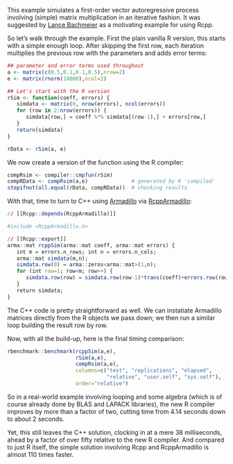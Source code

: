 <!---
title: Simulating a First-Order Vector Autoregressive Process
author: Dirk Eddelbuettel
license: MIT
tags: armadillo matrix featured
summary: Compares the simulation of a first-order vector autoregressive 
   process using R and RcppArmadillo.
--->

This example simulates a first-order vector autoregressive process involving
(simple) matrix multiplication in an iterative fashion. It was suggested by
[Lance Bachmeier](http://www-personal.ksu.edu/~lanceb/) as a motivating 
example for using Rcpp.

So let's walk through the example. First the plain vanilla R version, this starts with a simple enough loop. After skipping the first row, each iteration multiplies the previous row with the parameters and adds error terms:

```r
## parameter and error terms used throughout
a <- matrix(c(0.5,0.1,0.1,0.5),nrow=2)
e <- matrix(rnorm(10000),ncol=2)

## Let's start with the R version
rSim <- function(coeff, errors) {
   simdata <- matrix(0, nrow(errors), ncol(errors))
   for (row in 2:nrow(errors)) {
      simdata[row,] = coeff %*% simdata[(row-1),] + errors[row,]
   }
   return(simdata)
}

rData <- rSim(a, e)     
```

We now create a version of the function using the R compiler:

```r
compRsim <- compiler::cmpfun(rSim)
compRData <- compRsim(a,e)              # generated by R 'compiled'
stopifnot(all.equal(rData, compRData))  # checking results
```

With that, time to turn to C++ using [Armadillo](http://arma.sourceforge.net/) via [RcppArmadillo](http://dirk.eddelbuettel.com/code/rcpp.armadillo.html):

```r
// [[Rcpp::depends(RcppArmadillo)]]

#include <RcppArmadillo.h>

// [[Rcpp::export]]
arma::mat rcppSim(arma::mat coeff, arma::mat errors) {
   int m = errors.n_rows; int n = errors.n_cols;
   arma::mat simdata(m,n);
   simdata.row(0) = arma::zeros<arma::mat>(1,n);
   for (int row=1; row<m; row++) {
      simdata.row(row) = simdata.row(row-1)*trans(coeff)+errors.row(row);
   }
   return simdata;
}
```

The C++ code is pretty straightforward as well. We can instatiate Armadillo matrices directly from the R objects we pass down; we then run a similar loop building the result row by row.

Now, with all the build-up, here is the final timing comparison:

```r
rbenchmark::benchmark(rcppSim(a,e),
                      rSim(a,e),
                      compRsim(a,e),
                      columns=c("test", "replications", "elapsed",
                                "relative", "user.self", "sys.self"),
                      order="relative")
```

So in a real-world example involving looping and some algebra (which is of course already done by BLAS and LAPACK libraries), the new R compiler improves by more than a factor of two, cutting time from 4.14 seconds down to about 2 seconds. 

Yet, this still leaves the C++ solution, clocking in at a mere 38 milliseconds, ahead by a factor of over fifty relative to the new R compiler. And compared to just R itself, the simple solution involving Rcpp and RcppArmadillo is almost 110 times faster.



